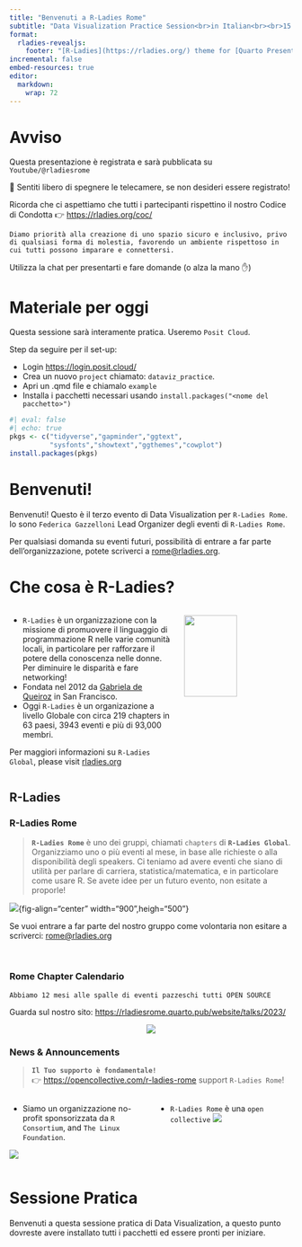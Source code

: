 ```yaml
---
title: "Benvenuti a R-Ladies Rome"
subtitle: "Data Visualization Practice Session<br>in Italian<br><br>15 Dicembre, 2023"
format: 
  rladies-revealjs:
    footer: "[R-Ladies](https://rladies.org/) theme for [Quarto Presentations](https://quarto.org/docs/presentations/revealjs/index.html). Code available on [GitHub](https://github.com/beatrizmilz/quarto-rladies-theme)."
incremental: false
embed-resources: true
editor: 
  markdown: 
    wrap: 72
---
```



# Avviso {background-color="#562457"}

Questa presentazione è registrata e sarà pubblicata su `Youtube/@rladiesrome`

🚫 Sentiti libero di spegnere le telecamere, se non desideri essere registrato!

Ricorda che ci aspettiamo che tutti i partecipanti rispettino il nostro
Codice di Condotta 👉 <https://rladies.org/coc/>

`Diamo priorità alla creazione di uno spazio sicuro e inclusivo, privo di qualsiasi forma di molestia, favorendo un ambiente rispettoso in cui tutti possono imparare e connettersi.`

Utilizza la chat per presentarti e fare domande (o alza la
mano ✋)



# Materiale per oggi {.smaller}

Questa sessione sarà interamente pratica. Useremo `Posit Cloud`. 

Step da seguire per il set-up:

- Login [https://login.posit.cloud/](https://login.posit.cloud/) 
- Crea un nuovo `project` chiamato: `dataviz_practice`.
- Apri un .qmd file e chiamalo `example`
- Installa i pacchetti necessari usando `install.packages("<nome del pacchetto>")`

```r
#| eval: false
#| echo: true
pkgs <- c("tidyverse","gapminder","ggtext",
          "sysfonts","showtext","ggthemes","cowplot")
install.packages(pkgs)
```

# Benvenuti! {.smaller}

Benvenuti! Questo è il terzo evento di Data Visualization per `R-Ladies Rome`.
Io sono `Federica Gazzelloni` Lead Organizer degli eventi di `R-Ladies Rome`.

Per qualsiasi domanda su eventi futuri, possibilità di entrare a far parte dell'organizzazione, potete scriverci a <rome@rladies.org>.



# Che cosa è R-Ladies? {.smaller}

::: columns
::: {.column width="60%"}
-   `R-Ladies` è un organizzazione con la missione di promuovere il linguaggio di programmazione R nelle varie comunità locali, in particolare per rafforzare il potere della conoscenza nelle donne. Per diminuire le disparità e fare networking!
-   Fondata nel 2012 da [Gabriela de Queiroz](https://rladies.org/united-states-rladies/name/gabriela-de-queiroz/) in San Francisco.
-   Oggi `R-Ladies` è un organizazione a livello Globale con circa 219 chapters in 63 paesi, 3943 eventi e più di 93,000 membri.

Per maggiori informazioni su `R-Ladies Global`, please visit [rladies.org](rladies.org)
:::

::: {.column width="40%"}
![](https://media.giphy.com/media/meziKcZ0Jm1E0H6eqC/giphy.gif){width="70%"}
:::
:::



## R-Ladies {.smaller}

::: panel-tabset
### R-Ladies Rome


> **`R-Ladies Rome`** è uno dei gruppi, chiamati `chapters` di **`R-Ladies Global`**.
Organizziamo uno o più eventi al mese, in base alle richieste o alla disponibilità degli speakers. Ci teniamo ad avere eventi che siano di utilità per parlare di carriera, statistica/matematica, e in particolare come usare R. 
Se avete idee per un futuro evento, non esitate a proporle!

![](images/rladiesrome_team.png){fig-align="center" width="900",heigh="500"}

Se vuoi entrare a far parte del nostro gruppo come volontaria non esitare a scriverci:  [rome@rladies.org](mailto:rome@rladies.org){.email}

<br>

### Rome Chapter Calendario

    Abbiamo 12 mesi alle spalle di eventi pazzeschi tutti OPEN SOURCE 
    
Guarda sul nostro sito: <https://rladiesrome.quarto.pub/website/talks/2023/>

<center>
![](https://media.giphy.com/media/xT9IgygB6bKhDI0o6c/giphy.gif)</center>


### News & Announcements

::: {style="color: #88398A"}
> **`Il Tuo supporto è fondamentale!`**<br>👉 <https://opencollective.com/r-ladies-rome> support `R-Ladies Rome`!
:::

::: columns
::: {.column width="50%"}
-  Siamo un organizzazione no-profit sponsorizzata da `R Consortium`, and `The Linux Foundation`.

![](images/rconsortium.png)
:::

::: {.column width="50%"}
-   `R-Ladies Rome` è una `open collective`
![](images/opencollective.png)
:::
:::
:::




# Sessione Pratica {.smaller}

Benvenuti a questa sessione pratica di Data Visualization, a questo punto dovreste avere installato tutti i pacchetti ed essere pronti per iniziare. 



